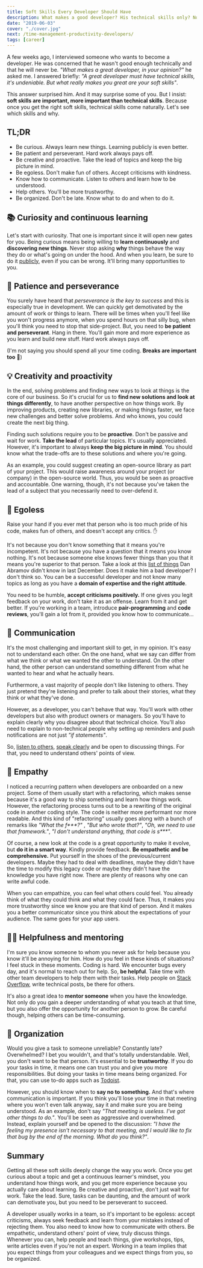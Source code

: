 ```yaml
---
title: Soft Skills Every Developer Should Have
description: What makes a good developer? His technical skills only? Not really. Soft skills are essential! Discover which soft skills make a great developer.
date: "2019-06-03"
cover: "./cover.jpg"
next: /time-management-productivity-developers/
tags: [career]
---
```


A few weeks ago, I interviewed someone who wants to become a developer. He was concerned that he wasn't good enough technically and that he will never be. _"What makes a great developer, in your opinion?"_ he asked me. I answered briefly: _"A great developer must have technical skills, it's undeniable. But what really makes you great are your soft skills"_.

This answer surprised him. And it may surprise some of you. But I insist: **soft skills are important, more important than technical skills**. Because once you get the right soft skills, technical skills come naturally. Let's see which skills and why.

## TL;DR

- Be curious. Always learn new things. Learning publicly is even better.
- Be patient and perseverant. Hard work always pays off.
- Be creative and proactive. Take the lead of topics and keep the big picture in mind.
- Be egoless. Don't make fun of others. Accept criticisms with kindness.
- Know how to communicate. Listen to others and learn how to be understood.
- Help others. You'll be more trustworthy.
- Be organized. Don't be late. Know what to do and when to do it.

## 📚 Curiosity and continuous learning

Let's start with curiosity. That one is important since it will open new gates for you. Being curious means being willing to **learn continuously** and **discovering new things**. Never stop asking **why** things behave the way they do or what's going on under the hood. And when you learn, be sure to do it [publicly](https://twitter.com/swyx/status/1009174159690264579), even if you can be wrong. It'll bring many opportunities to you.

## 💪 Patience and perseverance

You surely have heard that _perseverance is the key to success_ and this is especially true in development. We can quickly get demotivated by the amount of work or things to learn. There will be times when you'll feel like you won't progress anymore, when you spend hours on that silly bug, when you'll think you need to stop that side-project. But, you need to **be patient and perseverant**. Hang in there. You'll gain more and more experience as you learn and build new stuff. Hard work always pays off.

(I'm not saying you should spend all your time coding. **Breaks are important too** 🌴)

## 💡 Creativity and proactivity

In the end, solving problems and finding new ways to look at things is the core of our business. So it's crucial for us to **find new solutions and look at things differently**, to have another perspective on how things work. By improving products, creating new libraries, or making things faster, we face new challenges and better solve problems. And who knows, you could create the next big thing.

Finding such solutions require you to be **proactive**. Don't be passive and wait for work. **Take the lead** of particular topics. It's usually appreciated. However, it's important to always **keep the big picture in mind**. You should know what the trade-offs are to these solutions and where you're going.

As an example, you could suggest creating an open-source library as part of your project. This would raise awareness around your project (or company) in the open-source world. Thus, you would be seen as proactive and accountable. One warning, though, it's not because you've taken the lead of a subject that you necessarily need to over-defend it.

## 🧠 Egoless

Raise your hand if you ever met that person who is too much pride of his code, makes fun of others, and doesn't accept any critics. ✋

It's not because you don't know something that it means you're incompetent. It's not because you have a question that it means you know nothing. It's not because someone else knows fewer things than you that it means you're superior to that person. Take a look at this [list of things](https://overreacted.io/things-i-dont-know-as-of-2018/) Dan Abramov didn't know in last December. Does it make him a bad developer? I don't think so. You can be a successful developer and not know many topics as long as you have a **domain of expertise and the right attitude**.

You need to be humble, **accept criticisms positively.** If one gives you legit feedback on your work, don't take it as an offense. Learn from it and get better. If you're working in a team, introduce **pair-programming** and **code reviews**, you'll gain a lot from it, provided you know how to communicate...

## 💬 Communication

It's the most challenging and important skill to get, in my opinion. It's easy not to understand each other. On the one hand, what we say can differ from what we think or what we wanted the other to understand. On the other hand, the other person can understand something different from what he wanted to hear and what he actually hears.

Furthermore, a vast majority of people don't like listening to others. They just pretend they're listening and prefer to talk about their stories, what they think or what they've done.

However, as a developer, you can't behave that way. You'll work with other developers but also with product owners or managers. So you'll have to explain clearly why you disagree about that technical choice. You'll also need to explain to non-technical people why setting up reminders and push notifications are not just _"if statements"_.

So, [listen to others](https://www.ted.com/talks/julian_treasure_5_ways_to_listen_better), [speak clearly](https://www.ted.com/talks/julian_treasure_how_to_speak_so_that_people_want_to_listen) and be open to discussing things. For that, you need to understand others' points of view.

## 🤗 Empathy

I noticed a recurring pattern when developers are onboarded on a new project. Some of them usually start with a refactoring, which makes sense because it's a good way to ship something and learn how things work. However, the refactoring process turns out to be a rewriting of the original code in another coding style. The code is neither more performant nor more readable. And this kind of "refactoring" usually goes along with a bunch of remarks like _"What the f\*\*\*?"_ , _"But who wrote that?"_, _"Oh, we need to use that framework."_, _"I don't understand anything, that code is s\*\*\*"_.

Of course, a new look at the code is a great opportunity to make it evolve, but **do it in a smart way**. Kindly provide feedback. **Be empathetic and be comprehensive.** Put yourself in the shoes of the previous/current developers. Maybe they had to deal with deadlines, maybe they didn't have the time to modify this legacy code or maybe they didn't have the knowledge you have right now. There are plenty of reasons why one can write awful code.

When you can empathize, you can feel what others could feel. You already think of what they could think and what they could face. Thus, it makes you more trustworthy since we know you are that kind of person. And it makes you a better communicator since you think about the expectations of your audience. The same goes for your app users.

## 👨‍🏫 Helpfulness and mentoring

I'm sure you know someone to whom you never ask for help because you know it'll be annoying for him. How do you feel in these kinds of situations? I feel stuck in these moments. Coding is hard. We encounter bugs every day, and it's normal to reach out for help. So, **be helpful**. Take time with other team developers to help them with their tasks. Help people on [Stack Overflow](https://stackoverflow.com/), write technical posts, be there for others.

It's also a great idea to **mentor someone** when you have the knowledge. Not only do you gain a deeper understanding of what you teach at that time, but you also offer the opportunity for another person to grow. Be careful though, helping others can be time-consuming.

## 📅 Organization

Would you give a task to someone unreliable? Constantly late? Overwhelmed? I bet you wouldn't, and that's totally understandable. Well, you don't want to be that person. It's essential to be **trustworthy**. If you do your tasks in time, it means one can trust you and give you more responsibilities. But doing your tasks in time means being organized. For that, you can use to-do apps such as [Todoist](https://todoist.com/).

However, you should know when to **say no to something.** And that's where communication is important. If you think you'll lose your time in that meeting where you won't even talk anyway, say it and make sure you are being understood. As an example, don't say _"That meeting is useless. I've got other things to do."_. You'll be seen as aggressive and overwhelmed. Instead, explain yourself and be opened to the discussion: _"I have the feeling my presence isn't necessary to that meeting, and I would like to fix that bug by the end of the morning. What do you think?"_.

## Summary

Getting all these soft skills deeply change the way you work. Once you get curious about a topic and get a continuous learner's mindset, you understand how things work, and you get more experience because you actually care about learning. Be creative and proactive, don't just wait for work. Take the lead. Sure, tasks can be daunting, and the amount of work can demotivate you, but you need to be perseverant to succeed.

A developer usually works in a team, so it's important to be egoless: accept criticisms, always seek feedback and learn from your mistakes instead of rejecting them. You also need to know how to communicate with others. Be empathetic, understand others' point of view, truly discuss things. Whenever you can, help people and teach things, give workshops, tips, write articles even if you're not an expert. Working in a team implies that you expect things from your colleagues and we expect things from you, so be organized.

<Comments description="Which soft skill resonates the most with you? What do you think of soft skills? Let's chat in the comments." />
